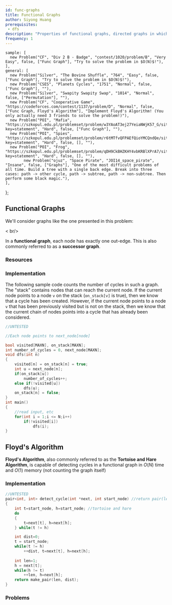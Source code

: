 ```yaml
---
id: func-graphs
title: Functional Graphs
author: Siyong Huang
prerequisites: 
 - dfs
description: "Properties of functional graphs, directed graphs in which every vertex has exactly one outgoing edge."
frequency: 1
---
```




    sample: [
      new Problem("CF", "Div 2 B - Badge", "contest/1020/problem/B", "Very Easy", false, ["Func Graph"], "Try to solve the problem in $O(N)$!"),
    ],
    general: [
      new Problem("Silver", "The Bovine Shuffle", "764", "Easy", false, ["Func Graph"], "Try to solve the problem in $O(N)$!"),
      new Problem("CSES", "Planets Cycles", "1751", "Normal", false, ["Func Graph"], ""),
      new Problem("Silver", "Swapity Swapity Swap", "1014", "Normal", false, ["Permutation"], ""),
	  new Problem("CF", "Cooperative Game", "https://codeforces.com/contest/1137/problem/D", "Normal", false, ["Func Graph, Floyd's Algorithm"], "Implement Floyd's Algorithm! (You only actually need 3 friends to solve the problem!)"),
      new Problem("POI", "Mafia", "https://szkopul.edu.pl/problemset/problem/w3YAoAT3ej27YeiaNWjK57_G/site/?key=statement", "Hard", false, ["Func Graph"], ""),
      new Problem("POI", "Spies", "https://szkopul.edu.pl/problemset/problem/r6tMTfvQFPAEfQioYMCQndQe/site/?key=statement", "Hard", false, [], ""),
      new Problem("POI", "Frog", "https://szkopul.edu.pl/problemset/problem/qDH9CkBHZKHY4vbKRBlXPrA7/site/?key=statement", "Hard", false, [], ""),
			new Problem("ojuz", "Space Pirate", "JOI14_space_pirate", "Insane", false, ["Graphs"], "One of the most difficult problems of all time. Build a tree with a single back edge. Break into three cases: path -> other cycle, path -> subtree, path -> non-subtree. Then perform some black magic."),
    ],
};

## Functional Graphs

We'll consider graphs like the one presented in this problem:

<Problems problems={problems.sample} />

< br/>

In a **functional graph**, each node has exactly one out-edge. 
This is also commonly referred to as a **successor graph**.

### Resources

<Resources>
  <Resource source="CPH" title="16.3 Successor Graphs"></Resource>
</Resources>

### Implementation

The following sample code counts the number of cycles in such a graph. The "stack" contains nodes that can reach the current node. If the current node points to a node `v` on the stack (`on_stack[v]` is true), then we know that a cycle has been created. However, if the current node points to a node `v` that has been previously visited but is not on the stack, then we know that the current chain of nodes points into a cycle that has already been considered.

<LanguageSection>

<CPPSection>

```cpp
//UNTESTED

//Each node points to next_node[node]

bool visited[MAXN], on_stack[MAXN];
int number_of_cycles = 0, next_node[MAXN];
void dfs(int n)
{
	visited[n] = on_stack[n] = true;
	int u = next_node[n];
	if(on_stack[u])
		number_of_cycles++;
	else if(!visited[u])
		dfs(u);
	on_stack[n] = false;
}
int main()
{
	//read input, etc
	for(int i = 1;i <= N;i++)
		if(!visited[i])
			dfs(i);
}
```

</CPPSection>

</LanguageSection>

## Floyd's Algorithm

**Floyd's Algorithm**, also commonly referred to as the **Tortoise and Hare Algorithm**, is capable of detecting cycles in a functional graph in $O(N)$ time and $O(1)$ memory (not counting the graph itself)

<Resources>
  <Resource source="CPH" title="16.4 - Cycle Detection" starred></Resource>
  <Resource source="Medium" title="The Tortoise and the Hare (Floyd's Algorithm)" url="https://medium.com/@tuvo1106/the-tortoise-and-the-hare-floyds-algorithm-87badf5f7d41"></Resource>
</Resources>

### Implementation

```cpp
//UNTESTED
pair<int, int> detect_cycle(int *next, int start_node) //return pair(length of cycle, distance from start node to in cycle)
{
	int t=start_node, h=start_node; //tortoise and hare
	do
	{
		t=next[t], h=next[h];
	} while(t != h)

	int dist=0;
	t = start_node;
	while(t != h)
		++dist, t=next[t], h=next[h];
	
	int len=1;
	h = next[t];
	while(h != t)
		++len, h=next[h];
	return make_pair(len, dist);
}
```


### Problems

<Problems problems={problems.general} />
